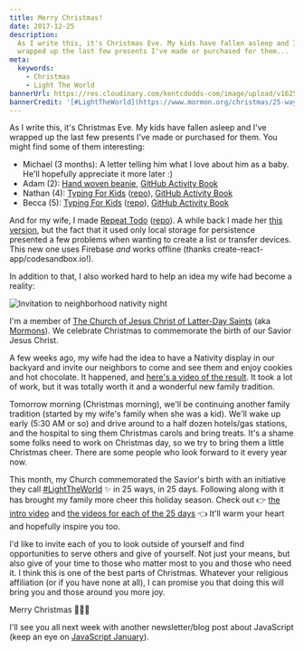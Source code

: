 ```yaml
---
title: Merry Christmas!
date: 2017-12-25
description:
  As I write this, it's Christmas Eve. My kids have fallen asleep and I've
  wrapped up the last few presents I've made or purchased for them...
meta:
  keywords:
    - Christmas
    - Light The World
bannerUrl: https://res.cloudinary.com/kentcdodds-com/image/upload/v1625033148/kentcdodds.com/content/blog/merry-christmas/banner.jpg
bannerCredit: '[#LightTheWorld](https://www.mormon.org/christmas/25-ways-25-days)'
---
```


As I write this, it's Christmas Eve. My kids have fallen asleep and I've wrapped
up the last few presents I've made or purchased for them. You might find some of
them interesting:

- Michael (3 months): A letter telling him what I love about him as a baby.
  He'll hopefully appreciate it more later :)
- Adam (2):
  [Hand woven beanie](https://twitter.com/kentcdodds/status/944812510821023744),
  [GitHub Activity Book](https://github.myshopify.com/products/github-activity-book)
- Nathan (4): [Typing For Kids](https://typing-for-kids.netlify.com)
  ([repo](https://github.com/kentcdodds/typing-for-kids)),
  [GitHub Activity Book](https://github.myshopify.com/products/github-activity-book)
- Becca (5): [Typing For Kids](https://typing-for-kids.netlify.com)
  ([repo](https://github.com/kentcdodds/typing-for-kids)),
  [GitHub Activity Book](https://github.myshopify.com/products/github-activity-book)

And for my wife, I made [Repeat Todo](https://repeat-todo.com)
([repo](https://github.com/kentcdodds/repeat-todo-v2)). A while back I made her
[this version](https://stackedit.io/repeat-todo.surge.sh), but the fact that it
used only local storage for persistence presented a few problems when wanting to
create a list or transfer devices. This new one uses Firebase _and_ works
offline (thanks create-react-app/codesandbox.io!).

In addition to that, I also worked hard to help an idea my wife had become a
reality:

![Invitation to neighborhood nativity night](https://res.cloudinary.com/kentcdodds-com/image/upload/v1625033149/kentcdodds.com/content/blog/merry-christmas/0.png)

I'm a member of
[The Church of Jesus Christ of Latter-Day Saints](https://lds.org) (aka
[Mormons](https://mormon.org)). We celebrate Christmas to commemorate the birth
of our Savior Jesus Christ.

A few weeks ago, my wife had the idea to have a Nativity display in our backyard
and invite our neighbors to come and see them and enjoy cookies and hot
chocolate. It happened, and
[here's a video of the result](https://twitter.com/kentcdodds/status/943644317503156224).
It took a lot of work, but it was totally worth it and a wonderful new family
tradition.

Tomorrow morning (Christmas morning), we'll be continuing another family
tradition (started by my wife's family when she was a kid). We'll wake up early
(5:30 AM or so) and drive around to a half dozen hotels/gas stations, and the
hospital to sing them Christmas carols and bring treats. It's a shame some folks
need to work on Christmas day, so we try to bring them a little Christmas cheer.
There are some people who look forward to it every year now.

This month, my Church commemorated the Savior's birth with an initiative they
call [#LightTheWorld](https://www.mormon.org/christmas/25-ways-25-days) ✨ in 25
ways, in 25 days. Following along with it has brought my family more cheer this
holiday season. Check out 👉 [the intro video](https://youtu.be/P_VRN7hcL_8) and
[the videos for each of the 25 days](https://www.mormon.org/christmas/25-ways-25-days)
👈 It'll warm your heart and hopefully inspire you too.

I'd like to invite each of you to look outside of yourself and find
opportunities to serve others and give of yourself. Not just your means, but
also give of your time to those who matter most to you and those who need it. I
think this is one of the best parts of Christmas. Whatever your religious
affiliation (or if you have none at all), I can promise you that doing this will
bring you and those around you more joy.

Merry Christmas 🎅🎄🎁

I'll see you all next week with another newsletter/blog post about JavaScript
(keep an eye on [JavaScript January](https://www.javascriptjanuary.com)).
